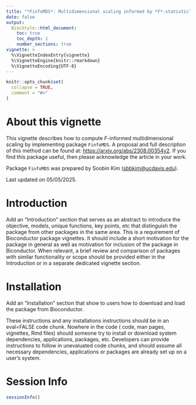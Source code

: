 ```yaml
---
title: "*FinfoMDS*: Multidimensional scaling informed by *F*-statistic"
date: false
output:
  BiocStyle::html_document:
    toc: true
    toc_depth: 2
    number_sections: true
vignette: >
  %\VignetteIndexEntry{vignette}
  %\VignetteEngine{knitr::rmarkdown}
  %\VignetteEncoding{UTF-8}
---
```


```r
knitr::opts_chunk$set(
  collapse = TRUE,
  comment = "#>"
)
```

# About this vignette {-}

This vignette describes how to compute *F*-informed multidimensional scaling by implementing package `FinfoMDS`. A proposal and full description of this method can be found at: <https://arxiv.org/abs/2308.00354v2>. If you find this package useful, then please acknowledge the article in your work.

Package `FinfoMDS` was prepared by Soobin Kim ([sbbkim\@ucdavis.edu](mailto:sbbkim@ucdavis.edu){.email}).

Last updated on 05/05/2025.

# Introduction

Add an “Introduction” section that serves as an abstract to introduce the objective, models, unique functions, key points, etc that distinguish the package from other packages in the same area. This is a requirement of Bioconductor package vignettes. It should include a short motivation for the package in general as well as motivation for inclusion of the package in Biconductor. When relevant, a brief review and comparison of packages with similar functionality or scope should be provided either in the Introduction or in a separate dedicated vignette section.

# Installation

Add an “Installation” section that show to users how to download and load the package from Bioconductor.

These instructions and any installations instructions should be in an eval=FALSE code chunk. Nowhere in the code ( code, man pages, vignettes, Rmd files) should someone try to install or download system dependencies, applications, packages, etc. Developers can provide instructions to follow in unevaluated code chunks, and should assume all necessary dependencies, applications or packages are already set up on a user’s system.

# Session Info

```r
sessionInfo()
```
